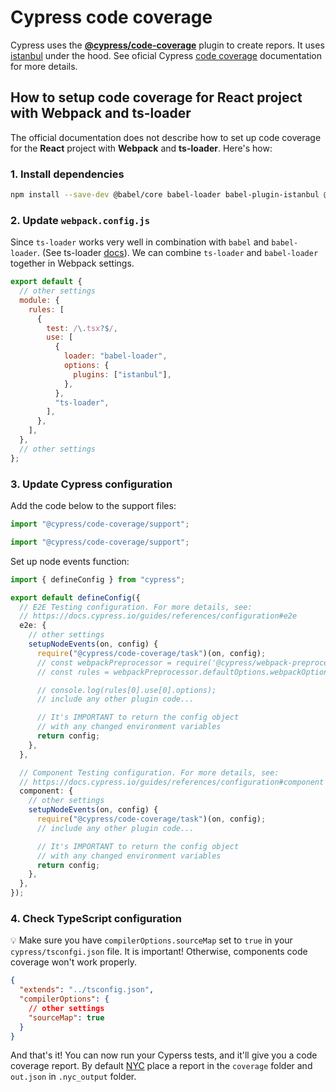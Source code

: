 # Cypress code coverage

Cypress uses the **[@cypress/code-coverage](https://github.com/cypress-io/code-coverage)** plugin to create repors. It uses [istanbul](https://istanbul.js.org/) under the hood. See oficial Cypress [code coverage](https://docs.cypress.io/guides/tooling/code-coverage) documentation for more details.

## How to setup code coverage for React project with Webpack and ts-loader

The official documentation does not describe how to set up code coverage for the **React** project with **Webpack** and **ts-loader**. Here's how:

### 1. Install dependencies

```bash copy
npm install --save-dev @babel/core babel-loader babel-plugin-istanbul @cypress/code-coverage
```

### 2. Update `webpack.config.js`

Since `ts-loader` works very well in combination with `babel` and `babel-loader`. (See ts-loader [docs](https://www.npmjs.com/package/ts-loader#babel)). We can combine `ts-loader` and `babel-loader` together in Webpack settings.

```javascript filename="webpack.config.js"
export default {
  // other settings
  module: {
    rules: [
      {
        test: /\.tsx?$/,
        use: [
          {
            loader: "babel-loader",
            options: {
              plugins: ["istanbul"],
            },
          },
          "ts-loader",
        ],
      },
    ],
  },
  // other settings
};
```

### 3. Update Cypress configuration

Add the code below to the support files:

```typescript filename="cypress/support/e2e.ts"
import "@cypress/code-coverage/support";
```

```typescript filename="cypress/support/component.ts"
import "@cypress/code-coverage/support";
```

Set up node events function:

```typescript filename="cypress.config.ts"
import { defineConfig } from "cypress";

export default defineConfig({
  // E2E Testing configuration. For more details, see:
  // https://docs.cypress.io/guides/references/configuration#e2e
  e2e: {
    // other settings
    setupNodeEvents(on, config) {
      require("@cypress/code-coverage/task")(on, config);
      // const webpackPreprocessor = require('@cypress/webpack-preprocessor');
      // const rules = webpackPreprocessor.defaultOptions.webpackOptions.module.rules;

      // console.log(rules[0].use[0].options);
      // include any other plugin code...

      // It's IMPORTANT to return the config object
      // with any changed environment variables
      return config;
    },
  },

  // Component Testing configuration. For more details, see:
  // https://docs.cypress.io/guides/references/configuration#component
  component: {
    // other settings
    setupNodeEvents(on, config) {
      require("@cypress/code-coverage/task")(on, config);
      // include any other plugin code...

      // It's IMPORTANT to return the config object
      // with any changed environment variables
      return config;
    },
  },
});
```

### 4. Check TypeScript configuration

💡 Make sure you have `compilerOptions.sourceMap` set to `true` in your `cypress/tsconfgi.json` file. It is important! Otherwise, components code coverage won't work properly.

```json filename="cypress/tsconfig.json"
{
  "extends": "../tsconfig.json",
  "compilerOptions": {
    // other settings
    "sourceMap": true
  }
}
```

And that's it! You can now run your Cyperss tests, and it'll give you a code coverage report. By default [NYC](https://github.com/istanbuljs/nyc) place a report in the `coverage` folder and `out.json` in `.nyc_output` folder.
